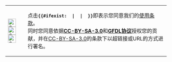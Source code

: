{|
|[[File:Cc-by_new_white.svg|25px]][[File:Cc-white.svg|25px]][[File:Cc-sa_white.svg|25px]]
|点击<code>'''{{#ifexist: {{FULLPAGENAME}} | {{int:Publishchanges}} | {{int:Publishpage}} }}'''</code>即表示您同意我们的[[foundation:Terms_of_Use|使用条款]]。<br />同时您同意依据[[Wikipedia:CC_BY-SA_3.0协议文本|'''CC-BY-SA-3.0''']]和[[Wikipedia:GNU自由文档许可证文本|'''GFDL协议''']]授权您的贡献，并在[[Wikipedia:CC_BY-SA_3.0协议文本|CC-BY-SA-3.0]]的条款下以超链接或URL的方式进行署名。
|}